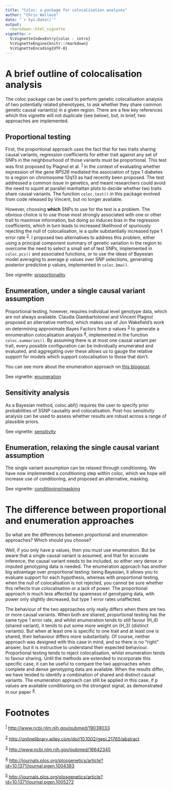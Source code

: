 ```yaml
---
title: "Coloc: a package for colocalisation analyses"
author: "Chris Wallace"
date: "`r Sys.Date()`"
output:
  rmarkdown::html_vignette
vignette: >
  %\VignetteIndexEntry{coloc - intro}
  %\VignetteEngine{knitr::rmarkdown}
  %\VignetteEncoding{UTF-8}
---
```

<a id="org63a948f"></a>

# A brief outline of colocalisation analysis

The coloc package can be used to perform genetic colocalisation
analysis of two potentially related phenotypes, to ask whether they
share common genetic causal variant(s) in a given region.  There are a
few key references which this vignette will not duplicate (see below),
but, in brief, two approaches are implemented.

## Proportional testing

First, the proportional approach uses the fact that for two traits
sharing causal variants, regression coefficients for either trait
against any set of SNPs in the neighbourhood of those variants must be
proportional.  This test was first proposed by Plagnol et al. <sup><a id="fnr.1" class="footref" href="#fn.1">1</a></sup>
in the context of evaluating whether expression of the gene *RPS26*
mediated the association of type 1 diabetes to a region on chromosome
12q13 as had recently been proposed.  The test addressed a common
issue in genetics, and meant researchers could avoid the need to
squint at parallel manhattan plots to decide whether two traits share
causal variants.  The function `coloc.test()` in this package evolved
from code released by Vincent, but no longer available.

However, choosing **which** SNPs to use for the test is a problem.
The obvious choice is to use those most strongly associated with one
or other trait to maximise information, but doing so induces bias in
the regression coefficients, which in turn leads to increased
likelihood of spuriously rejecting the null of colocalisation, ie
a quite substantially increased type 1 error rate <sup><a id="fnr.2" class="footref" href="#fn.2">2</a></sup>.  I proposed
two alternatives to address this problem, either using a principal
component summary of genetic variation in the region to overcome the
need to select a small set of test SNPs, implemented in `coloc.pcs()`
and associated functions, or to use the ideas of Bayesian model
averaging to average p values over SNP selections, generating
posterior predictive p values, implemented in `coloc.bma()`.

See vignette: [proportionality](02_proportionality.html)

## Enumeration, under a single causal variant assumption

Proportional testing, however, requires individual level genotype
data, which are not always available.  Claudia Giambartolomei and
Vincent Plagnol proposed an alternative method, which makes use of Jon
Wakefield's work on determining approximate Bayes Factors from p
values <sup><a id="fnr.3" class="footref" href="#fn.3">3</a></sup> to
generate a enrumeration colocalisation analysis <sup><a id="fnr.4"
class="footref" href="#fn.4">4</a></sup>, implemented in the function
`coloc.summaries()`.  By assuming there is at most one causal variant
per trait, every possible configuration can be individually enumerated
and evaluated, and aggregating over these allows us to gauge the
relative support for models which support colocalisation to those that
don't.


You can see more about the enumeration approach on
[this blogpost](http://haldanessieve.org/2013/05/21/our-paper-bayesian-test-for-co-localisation-between-pairs-of-genetic-association-studies-using-summary-statistics/).

See vignette: [enumeration](03_enumeration.html)

## Sensitivity analysis

As a Bayesian method, coloc.abf() requires the user to specify prior probabilities of SSNP causality and colocalisation.  Post-hoc sensitivity analysis can be used to assess whether results are robust across a range of plausible priors.

See vignette: [sensitivity](04_sensitivity.html)

## Enumeration, relaxing the single causal variant assumption

The single variant assumption can be relaxed through conditioning.  We
have now implemented a conditioning step within coloc, which we hope
will increase use of conditioning, and proposed an alternative,
masking.

See vignette: [conditioning/masking](05_conditioning.html)

# The difference between proportional and enumeration approaches

So what are the differences between proportional and enumeration approaches?
Which should you choose?

Well, if you only have p values, then you must use enumeration.  But be aware
that a single causal variant is assumed, and that for accurate
inference, the causal variant needs to be included, so either very
dense or imputed genotyping data is needed.  The enumeration approach has
another big advantage over proportional testing: being Bayesian, it
allows you to evaluate support for each hypothesis, whereas with
proportional testing, when the null of colocalisation is not rejected,
you cannot be sure whether this reflects true colocalisation or a lack
of power.  The proportional approach is much less affected by
spareness of genotyping data, with power only slightly decreased, but
type 1 error rates unaffected.

The behaviour of the two approaches only really differs when there are
two or more causal variants.  When both are shared, proportional
testing has the same type 1 error rate, and whilst enumeration tends to still
favour \(H_4\) (shared variant), it tends to put some more weight on
\(H_3\) (distinct variants).  But when at least one is specific to one
trait and at least one is shared, their behaviour differs more
substantially.  Of course, neither approach was designed with this
case in mind, and so there is no "right" answer, but it is instructive
to understand their expected behaviour.  Proportional testing tends to
reject colocalisation, whilst enumeration tends to favour sharing.  Until the
methods are extended to incorporate this specific case, it can be
useful to compare the two approaches when complete and dense
genotyping data are available.  When the results differ, we have
tended to identify a combination of shared and distinct causal
variants.  The enumeration approach can still be applied in this case, if p
values are available conditioning on the strongest signal, as
demonstrated in our paper <sup><a id="fnr.4.100" class="footref" href="#fn.4">4</a></sup>.

# Footnotes

<sup><a id="fn.1" href="#fnr.1">1</a></sup> <http://www.ncbi.nlm.nih.gov/pubmed/19039033>

<sup><a id="fn.2" href="#fnr.2">2</a></sup> <http://onlinelibrary.wiley.com/doi/10.1002/gepi.21765/abstract>

<sup><a id="fn.3" href="#fnr.3">3</a></sup> <http://www.ncbi.nlm.nih.gov/pubmed/18642345>

<sup><a id="fn.4" href="#fnr.4">4</a></sup> <http://journals.plos.org/plosgenetics/article?id=10.1371/journal.pgen.1004383>

<sup><a id="fn.5" href="#fnr.5">5</a></sup> <http://journals.plos.org/plosgenetics/article?id=10.1371/journal.pgen.1005272>
